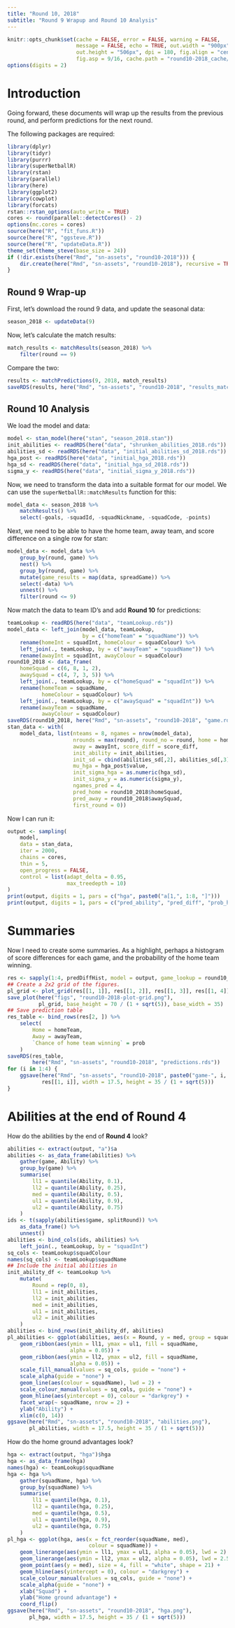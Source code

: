 ```yaml
---
title: "Round 10, 2018"
subtitle: "Round 9 Wrapup and Round 10 Analysis"
---
```


<!-- Time-stamp: <2018-07-14 16:52:23 (slane)> -->

```r
knitr::opts_chunk$set(cache = FALSE, error = FALSE, warning = FALSE,
                      message = FALSE, echo = TRUE, out.width = "900px",
                      out.height = "506px", dpi = 180, fig.align = "center",
                      fig.asp = 9/16, cache.path = "round10-2018_cache/")
options(digits = 2)

```

# Introduction

Going forward, these documents will wrap up the results from the previous round, and perform predictions for the next round.

The following packages are required:

```r
library(dplyr)
library(tidyr)
library(purrr)
library(superNetballR)
library(rstan)
library(parallel)
library(here)
library(ggplot2)
library(cowplot)
library(forcats)
rstan::rstan_options(auto_write = TRUE)
cores <- round(parallel::detectCores() - 2)
options(mc.cores = cores)
source(here("R", "fit_funs.R"))
source(here("R", "ggsteve.R"))
source(here("R", "updateData.R"))
theme_set(theme_steve(base_size = 24))
if (!dir.exists(here("Rmd", "sn-assets", "round10-2018"))) {
    dir.create(here("Rmd", "sn-assets", "round10-2018"), recursive = TRUE)
}

```

## Round 9 Wrap-up

First, let's download the round 9 data, and update the seasonal data:

```r
season_2018 <- updateData(9)

```

Now, let's calculate the match results:

```r
match_results <- matchResults(season_2018) %>%
    filter(round == 9)

```

Compare the two:

```r
results <- matchPredictions(9, 2018, match_results)
saveRDS(results, here("Rmd", "sn-assets", "round10-2018", "results_match.rds"))

```

## Round 10 Analysis

We load the model and data:

```r
model <- stan_model(here("stan", "season_2018.stan"))
init_abilities <- readRDS(here("data", "shrunken_abilities_2018.rds"))
abilities_sd <- readRDS(here("data", "initial_abilities_sd_2018.rds"))
hga_post <- readRDS(here("data", "initial_hga_2018.rds"))
hga_sd <- readRDS(here("data", "initial_hga_sd_2018.rds"))
sigma_y <- readRDS(here("data", "initial_sigma_y_2018.rds"))

```

Now, we need to transform the data into a suitable format for our model. We can use the `superNetballR::matchResults` function for this:

```r
model_data <- season_2018 %>%
    matchResults() %>%
    select(-goals, -squadId, -squadNickname, -squadCode, -points)

```

Next, we need to be able to have the home team, away team, and score difference on a single row for stan:

```r
model_data <- model_data %>%
    group_by(round, game) %>%
    nest() %>%
    group_by(round, game) %>%
    mutate(game_results = map(data, spreadGame)) %>%
    select(-data) %>%
    unnest() %>%
    filter(round <= 9)

```

Now match the data to team ID's and add **Round 10** for predictions:

```r
teamLookup <- readRDS(here("data", "teamLookup.rds"))
model_data <- left_join(model_data, teamLookup,
                        by = c("homeTeam" = "squadName")) %>%
    rename(homeInt = squadInt, homeColour = squadColour) %>%
    left_join(., teamLookup, by = c("awayTeam" = "squadName")) %>%
    rename(awayInt = squadInt, awayColour = squadColour)
round10_2018 <- data_frame(
    homeSquad = c(6, 8, 1, 2),
    awaySquad = c(4, 7, 3, 5)) %>%
    left_join(., teamLookup, by = c("homeSquad" = "squadInt")) %>%
    rename(homeTeam = squadName,
           homeColour = squadColour) %>%
    left_join(., teamLookup, by = c("awaySquad" = "squadInt")) %>%
    rename(awayTeam = squadName,
           awayColour = squadColour)
saveRDS(round10_2018, here("Rmd", "sn-assets", "round10-2018", "game.rds"))
stan_data <- with(
    model_data, list(nteams = 8, ngames = nrow(model_data),
                     nrounds = max(round), round_no = round, home = homeInt,
                     away = awayInt, score_diff = score_diff,
                     init_ability = init_abilities,
                     init_sd = cbind(abilities_sd[,2], abilities_sd[,3]),
                     mu_hga = hga_post$value,
                     init_sigma_hga = as.numeric(hga_sd),
                     init_sigma_y = as.numeric(sigma_y),
                     ngames_pred = 4,
                     pred_home = round10_2018$homeSquad,
                     pred_away = round10_2018$awaySquad,
                     first_round = 0))

```

Now I can run it:

```r
output <- sampling(
    model,
    data = stan_data,
    iter = 2000,
    chains = cores,
    thin = 5,
    open_progress = FALSE,
    control = list(adapt_delta = 0.95,
                   max_treedepth = 10)
)
print(output, digits = 1, pars = c("hga", paste0("a[1,", 1:8, "]")))
print(output, digits = 1, pars = c("pred_ability", "pred_diff", "prob_home"))

```

# Summaries

Now I need to create some summaries. As a highlight, perhaps a histogram of score differences for each game, and the probability of the home team winning.

```r
res <- sapply(1:4, predDiffHist, model = output, game_lookup = round10_2018)
## Create a 2x2 grid of the figures.
pl_grid <- plot_grid(res[[1, 1]], res[[1, 2]], res[[1, 3]], res[[1, 4]])
save_plot(here("figs", "round10-2018-plot-grid.png"),
          pl_grid, base_height = 70 / (1 + sqrt(5)), base_width = 35)
## Save prediction table
res_table <- bind_rows(res[2, ]) %>%
    select(
        Home = homeTeam,
        Away = awayTeam,
        `Chance of home team winning` = prob
    )
saveRDS(res_table,
        here("Rmd", "sn-assets", "round10-2018", "predictions.rds"))
for (i in 1:4) {
    ggsave(here("Rmd", "sn-assets", "round10-2018", paste0("game-", i, ".png")),
           res[[1, i]], width = 17.5, height = 35 / (1 + sqrt(5)))
}

```

# Abilities at the end of Round 4

How do the abilities by the end of **Round 4** look?

```r
abilities <- extract(output, "a")$a
abilities <- as_data_frame(abilities) %>%
    gather(game, Ability) %>%
    group_by(game) %>%
    summarise(
        ll1 = quantile(Ability, 0.1),
        ll2 = quantile(Ability, 0.25),
        med = quantile(Ability, 0.5),
        ul1 = quantile(Ability, 0.9),
        ul2 = quantile(Ability, 0.75)
    )
ids <- t(sapply(abilities$game, splitRound)) %>%
    as_data_frame() %>%
    unnest()
abilities <- bind_cols(ids, abilities) %>%
    left_join(., teamLookup, by = "squadInt")
sq_cols <- teamLookup$squadColour
names(sq_cols) <- teamLookup$squadName
## Include the initial abilities in
init_ability_df <- teamLookup %>%
    mutate(
        Round = rep(0, 8),
        ll1 = init_abilities,
        ll2 = init_abilities,
        med = init_abilities,
        ul1 = init_abilities,
        ul2 = init_abilities
    )
abilities <- bind_rows(init_ability_df, abilities)
pl_abilities <- ggplot(abilities, aes(x = Round, y = med, group = squadName)) +
    geom_ribbon(aes(ymin = ll1, ymax = ul1, fill = squadName,
                    alpha = 0.05)) +
    geom_ribbon(aes(ymin = ll2, ymax = ul2, fill = squadName,
                    alpha = 0.05)) +
    scale_fill_manual(values = sq_cols, guide = "none") +
    scale_alpha(guide = "none") +
    geom_line(aes(colour = squadName), lwd = 2) +
    scale_colour_manual(values = sq_cols, guide = "none") +
    geom_hline(aes(yintercept = 0), colour = "darkgrey") +
    facet_wrap(~ squadName, nrow = 2) +
    ylab("Ability") +
    xlim(c(0, 14))
ggsave(here("Rmd", "sn-assets", "round10-2018", "abilities.png"),
       pl_abilities, width = 17.5, height = 35 / (1 + sqrt(5)))

```

How do the home ground advantages look?

```r
hga <- extract(output, "hga")$hga
hga <- as_data_frame(hga)
names(hga) <- teamLookup$squadName
hga <- hga %>%
    gather(squadName, hga) %>%
    group_by(squadName) %>%
    summarise(
        ll1 = quantile(hga, 0.1),
        ll2 = quantile(hga, 0.25),
        med = quantile(hga, 0.5),
        ul1 = quantile(hga, 0.9),
        ul2 = quantile(hga, 0.75)
    )
pl_hga <- ggplot(hga, aes(x = fct_reorder(squadName, med),
                          colour = squadName)) +
    geom_linerange(aes(ymin = ll1, ymax = ul1, alpha = 0.05), lwd = 2) +
    geom_linerange(aes(ymin = ll2, ymax = ul2, alpha = 0.05), lwd = 2.5) +
    geom_point(aes(y = med), size = 4, fill = "white", shape = 21) +
    geom_hline(aes(yintercept = 0), colour = "darkgrey") +
    scale_colour_manual(values = sq_cols, guide = "none") +
    scale_alpha(guide = "none") +
    xlab("Squad") +
    ylab("Home ground advantage") +
    coord_flip()
ggsave(here("Rmd", "sn-assets", "round10-2018", "hga.png"),
       pl_hga, width = 17.5, height = 35 / (1 + sqrt(5)))

```
